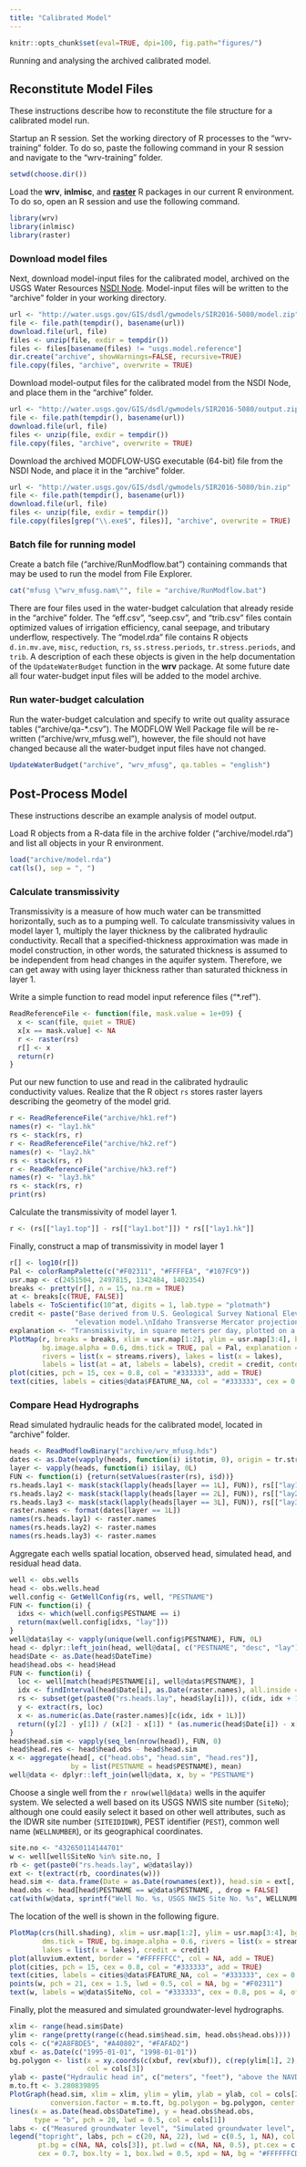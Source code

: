 ```yaml
---
title: "Calibrated Model"
---
```


```r
knitr::opts_chunk$set(eval=TRUE, dpi=100, fig.path="figures/")
```

Running and analysing the archived calibrated model.

## Reconstitute Model Files

These instructions describe how to reconstitute the file structure for a calibrated model run.

Startup an R session.
Set the working directory of R processes to the "wrv-training" folder.
To do so, paste the following command in your R session and navigate to the "wrv-training" folder.

```r
setwd(choose.dir())
```

Load the **wrv**, **inlmisc**, and [**raster**](https://cran.r-project.org/package=raster)
R packages in our current R environment.
To do so, open an R session and use the following command.

```r
library(wrv)
library(inlmisc)
library(raster)
```

### Download model files

Next, download model-input files for the calibrated model,
archived on the USGS Water Resources [NSDI Node](http://dx.doi.org/10.5066/F7C827DT).
Model-input files will be written to the "archive" folder in your working directory.

```r
url <- "http://water.usgs.gov/GIS/dsdl/gwmodels/SIR2016-5080/model.zip"
file <- file.path(tempdir(), basename(url))
download.file(url, file)
files <- unzip(file, exdir = tempdir())
files <- files[basename(files) != "usgs.model.reference"]
dir.create("archive", showWarnings=FALSE, recursive=TRUE)
file.copy(files, "archive", overwrite = TRUE)
```

Download model-output files for the calibrated model from the NSDI Node,
and place them in the "archive" folder.

```r
url <- "http://water.usgs.gov/GIS/dsdl/gwmodels/SIR2016-5080/output.zip"
file <- file.path(tempdir(), basename(url))
download.file(url, file)
files <- unzip(file, exdir = tempdir())
file.copy(files, "archive", overwrite = TRUE)
```

Download the archived MODFLOW-USG executable (64-bit) file from the NSDI Node,
and place it in the "archive" folder.

```r
url <- "http://water.usgs.gov/GIS/dsdl/gwmodels/SIR2016-5080/bin.zip"
file <- file.path(tempdir(), basename(url))
download.file(url, file)
files <- unzip(file, exdir = tempdir())
file.copy(files[grep("\\.exe$", files)], "archive", overwrite = TRUE)
```

### Batch file for running model

Create a batch file ("archive/RunModflow.bat") containing commands that
may be used to run the model from File Explorer.

```r
cat("mfusg \"wrv_mfusg.nam\"", file = "archive/RunModflow.bat")
```

There are four files used in the water-budget calculation that already reside in the "archive" folder.
The "eff.csv", "seep.csv", and "trib.csv" files contain optimized values of
irrigation efficiency, canal seepage, and tributary underflow, respectively.
The "model.rda" file contains R objects `d.in.mv.ave`, `misc`, `reduction`, `rs`,
`ss.stress.periods`, `tr.stress.periods`, and `trib`.
A description of each these objects is given in the help documentation of the
`UpdateWaterBudget` function in the **wrv** package.
At some future date all four water-budget input files will be added to the model archive.

### Run water-budget calculation

Run the water-budget calculation and specify to write out quality assurace tables ("archive/qa-\*.csv").
The MODFLOW Well Package file will be re-written ("archive/wrv_mfusg.wel"), however,
the file should not have changed because all the water-budget input files have not changed.

```r
UpdateWaterBudget("archive", "wrv_mfusg", qa.tables = "english")
```

## Post-Process Model

These instructions describe an example analysis of model output.

Load R objects from a R-data file in the archive folder ("archive/model.rda")
and list all objects in your R environment.

```r
load("archive/model.rda")
cat(ls(), sep = ", ")
```

### Calculate transmissivity

Transmissivity is a measure of how much water can be transmitted horizontally, such as to a pumping well.
To calculate transmissivity values in model layer 1,
multiply the layer thickness by the calibrated hydraulic conductivity.
Recall that a specified-thickness approximation was made in model construction,
in other words, the saturated thickness is assumed to be independent from head changes in the aquifer system.
Therefore, we can get away with using layer thickness rather than saturated thickness in layer 1.

Write a simple function to read model input reference files ("\*.ref").

```r
ReadReferenceFile <- function(file, mask.value = 1e+09) {
  x <- scan(file, quiet = TRUE)
  x[x == mask.value] <- NA
  r <- raster(rs)
  r[] <- x
  return(r)
}
```

Put our new function to use and read in the calibrated hydraulic conductivity values.
Realize that the R object `rs` stores raster layers describing the geometry of the model grid.

```r
r <- ReadReferenceFile("archive/hk1.ref")
names(r) <- "lay1.hk"
rs <- stack(rs, r)
r <- ReadReferenceFile("archive/hk2.ref")
names(r) <- "lay2.hk"
rs <- stack(rs, r)
r <- ReadReferenceFile("archive/hk3.ref")
names(r) <- "lay3.hk"
rs <- stack(rs, r)
print(rs)
```

Calculate the transmissivity of model layer 1.

```r
r <- (rs[["lay1.top"]] - rs[["lay1.bot"]]) * rs[["lay1.hk"]]
```

Finally, construct a map of transmissivity in model layer 1

```r
r[] <- log10(r[])
Pal <- colorRampPalette(c("#F02311", "#FFFFEA", "#107FC9"))
usr.map <- c(2451504, 2497815, 1342484, 1402354)
breaks <- pretty(r[], n = 15, na.rm = TRUE)
at <- breaks[c(TRUE, FALSE)]
labels <- ToScientific(10^at, digits = 1, lab.type = "plotmath")
credit <- paste("Base derived from U.S. Geological Survey National Elevation Dataset 10-meter digital",
                "elevation model.\nIdaho Transverse Mercator projection; North American Datum of 1983.")
explanation <- "Transmissivity, in square meters per day, plotted on a logarithmic scale."
PlotMap(r, breaks = breaks, xlim = usr.map[1:2], ylim = usr.map[3:4], bg.image = hill.shading,
        bg.image.alpha = 0.6, dms.tick = TRUE, pal = Pal, explanation = explanation,
        rivers = list(x = streams.rivers), lakes = list(x = lakes),
        labels = list(at = at, labels = labels), credit = credit, contour.lines = list(col = "#1F1F1F"))
plot(cities, pch = 15, cex = 0.8, col = "#333333", add = TRUE)
text(cities, labels = cities@data$FEATURE_NA, col = "#333333", cex = 0.5, pos = 1, offset = 0.4)
```

### Compare Head Hydrographs

Read simulated hydraulic heads for the calibrated model, located in "archive" folder.

```r
heads <- ReadModflowBinary("archive/wrv_mfusg.hds")
dates <- as.Date(vapply(heads, function(i) i$totim, 0), origin = tr.stress.periods[1])
layer <- vapply(heads, function(i) i$ilay, 0L)
FUN <- function(i) {return(setValues(raster(rs), i$d))}
rs.heads.lay1 <- mask(stack(lapply(heads[layer == 1L], FUN)), rs[["lay1.bot"]])
rs.heads.lay2 <- mask(stack(lapply(heads[layer == 2L], FUN)), rs[["lay2.bot"]])
rs.heads.lay3 <- mask(stack(lapply(heads[layer == 3L], FUN)), rs[["lay3.bot"]])
raster.names <- format(dates[layer == 1L])
names(rs.heads.lay1) <- raster.names
names(rs.heads.lay2) <- raster.names
names(rs.heads.lay3) <- raster.names
```

Aggregate each wells spatial location, observed head, simulated head, and residual head data.

```r
well <- obs.wells
head <- obs.wells.head
well.config <- GetWellConfig(rs, well, "PESTNAME")
FUN <- function(i) {
  idxs <- which(well.config$PESTNAME == i)
  return(max(well.config[idxs, "lay"]))
}
well@data$lay <- vapply(unique(well.config$PESTNAME), FUN, 0L)
head <- dplyr::left_join(head, well@data[, c("PESTNAME", "desc", "lay")], by = "PESTNAME")
head$Date <- as.Date(head$DateTime)
head$head.obs <- head$Head
FUN <- function(i) {
  loc <- well[match(head$PESTNAME[i], well@data$PESTNAME), ]
  idx <- findInterval(head$Date[i], as.Date(raster.names), all.inside = TRUE)
  rs <- subset(get(paste0("rs.heads.lay", head$lay[i])), c(idx, idx + 1L))
  y <- extract(rs, loc)
  x <- as.numeric(as.Date(raster.names)[c(idx, idx + 1L)])
  return((y[2] - y[1]) / (x[2] - x[1]) * (as.numeric(head$Date[i]) - x[1]) + y[1])
}
head$head.sim <- vapply(seq_len(nrow(head)), FUN, 0)
head$head.res <- head$head.obs - head$head.sim
x <- aggregate(head[, c("head.obs", "head.sim", "head.res")],
               by = list(PESTNAME = head$PESTNAME), mean)
well@data <- dplyr::left_join(well@data, x, by = "PESTNAME")
```

Choose a single well from the `r nrow(well@data)` wells in the aquifer system.
We selected a well based on its USGS NWIS site number (`SiteNo`);
although one could easily select it based on other well attributes,
such as the IDWR site number (`SITEIDIDWR`), PEST identifier (`PEST`), common well name (`WELLNUMBER`),
or its geographical coordinates.

```r
site.no <- "432650114144701"
w <- well[well$SiteNo %in% site.no, ]
rb <- get(paste0("rs.heads.lay", w@data$lay))
ext <- t(extract(rb, coordinates(w)))
head.sim <- data.frame(Date = as.Date(rownames(ext)), head.sim = ext[, 1])
head.obs <- head[head$PESTNAME == w@data$PESTNAME, , drop = FALSE]
cat(with(w@data, sprintf("Well No. %s, USGS NWIS Site No. %s", WELLNUMBER, SiteNo)))
```

The location of the well is shown in the following figure.

```r
PlotMap(crs(hill.shading), xlim = usr.map[1:2], ylim = usr.map[3:4], bg.image = hill.shading,
        dms.tick = TRUE, bg.image.alpha = 0.6, rivers = list(x = streams.rivers),
        lakes = list(x = lakes), credit = credit)
plot(alluvium.extent, border = "#FFFFFFCC", col = NA, add = TRUE)
plot(cities, pch = 15, cex = 0.8, col = "#333333", add = TRUE)
text(cities, labels = cities@data$FEATURE_NA, col = "#333333", cex = 0.5, pos = 1, offset = 0.4)
points(w, pch = 21, cex = 1.5, lwd = 0.5, col = NA, bg = "#F02311")
text(w, labels = w@data$SiteNo, col = "#333333", cex = 0.8, pos = 4, offset = 0.4)
```

Finally, plot the measured and simulated groundwater-level hydrographs.

```r
xlim <- range(head.sim$Date)
ylim <- range(pretty(range(c(head.sim$head.sim, head.obs$head.obs))))
cols <- c("#2A8FBDE5", "#A40802", "#FAFAD2")
xbuf <- as.Date(c("1995-01-01", "1998-01-01"))
bg.polygon <- list(x = xy.coords(c(xbuf, rev(xbuf)), c(rep(ylim[1], 2), rep(ylim[2], 2))),
                   col = cols[3])
ylab <- paste("Hydraulic head in", c("meters", "feet"), "above the NAVD88")
m.to.ft <- 3.280839895
PlotGraph(head.sim, xlim = xlim, ylim = ylim, ylab = ylab, col = cols[2],
          conversion.factor = m.to.ft, bg.polygon = bg.polygon, center.date.labels = TRUE)
lines(x = as.Date(head.obs$DateTime), y = head.obs$head.obs,
      type = "b", pch = 20, lwd = 0.5, col = cols[1])
labs <- c("Measured groundwater level", "Simulated groundwater level", "Warm-up period in simulation")
legend("topright", labs, pch = c(20, NA, 22), lwd = c(0.5, 1, NA), col = c(cols[1:2], "lightgray"),
       pt.bg = c(NA, NA, cols[3]), pt.lwd = c(NA, NA, 0.5), pt.cex = c(1, NA, 1.5), inset = 0.02,
       cex = 0.7, box.lty = 1, box.lwd = 0.5, xpd = NA, bg = "#FFFFFFCD")
```
